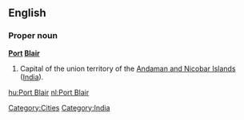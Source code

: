 ==English==

===Proper noun===
'''[[Port]] [[Blair]]'''

#Capital of the union territory of the [[Andaman and Nicobar Islands]] ([[India]]).

[[Category:Cities]] [[Category:India]]
[[hu:Port Blair]]
[[nl:Port Blair]]